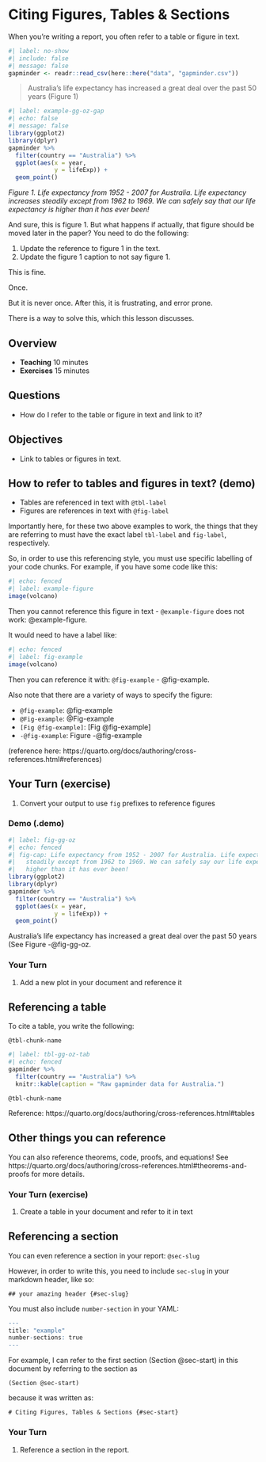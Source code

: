 # Citing Figures, Tables & Sections {#sec-start}

When you're writing a report, you often refer to a table or figure in text. 

```r
#| label: no-show
#| include: false
#| message: false
gapminder <- readr::read_csv(here::here("data", "gapminder.csv"))
```

> Australia's life expectancy has increased a great deal over the past 50 years (Figure 1)

```r
#| label: example-gg-oz-gap
#| echo: false
#| message: false
library(ggplot2)
library(dplyr)
gapminder %>%
  filter(country == "Australia") %>%
  ggplot(aes(x = year,
             y = lifeExp)) + 
  geom_point()
```

_Figure 1. Life expectancy from 1952 - 2007 for Australia. Life expectancy increases steadily except from 1962 to 1969. We can safely say that our life expectancy is higher than it has ever been!_

And sure, this is figure 1.
But what happens if actually, that figure should be moved later in the paper?
You need to do the following:

1. Update the reference to figure 1 in the text. 
1. Update the figure 1 caption to not say figure 1.

This is fine. 

Once. 

But it is never once. After this, it is frustrating, and error prone.

There is a way to solve this, which this lesson discusses.

## Overview

* **Teaching** 10 minutes
* **Exercises** 15 minutes

## Questions

* How do I refer to the table or figure in text and link to it?

## Objectives

* Link to tables or figures in text.

## How to refer to tables and figures in text? (demo)

- Tables are referenced in text with `@tbl-label`
- Figures are references in text with `@fig-label`

Importantly here, for these two above examples to work, the things that they are referring to must have the exact label `tbl-label` and `fig-label`, respectively.

So, in order to use this referencing style, you must use specific labelling of your code chunks. For example, if you have some code like this:

```r
#| echo: fenced
#| label: example-figure
image(volcano)
```

Then you cannot reference this figure in text - `@example-figure` does not work: @example-figure.

It would need to have a label like:

```r
#| echo: fenced
#| label: fig-example
image(volcano)
```

Then you can reference it with: `@fig-example` - @fig-example.

Also note that there are a variety of ways to specify the figure:

- `@fig-example`: @fig-example
- `@Fig-example`: @Fig-example
- `[Fig @fig-example]`: [Fig @fig-example]
- `-@fig-example`: Figure -@fig-example

(reference here: https://quarto.org/docs/authoring/cross-references.html#references)


## Your Turn (exercise)

1. Convert your output to use `fig` prefixes to reference figures

### Demo (.demo)

```r
#| label: fig-gg-oz
#| echo: fenced
#| fig-cap: Life expectancy from 1952 - 2007 for Australia. Life expectancy increases
#|   steadily except from 1962 to 1969. We can safely say our life expectancy is
#|   higher than it has ever been!
library(ggplot2)
library(dplyr)
gapminder %>%
  filter(country == "Australia") %>%
  ggplot(aes(x = year,
             y = lifeExp)) + 
  geom_point()
```

Australia's life expectancy has increased a great deal over the past 50 years (See Figure -@fig-gg-oz.

### Your Turn {.exercise}

1. Add a new plot in your document and reference it

## Referencing a table

To cite a table, you write the following:

`@tbl-chunk-name`

```r
#| label: tbl-gg-oz-tab
#| echo: fenced
gapminder %>%
  filter(country == "Australia") %>%
  knitr::kable(caption = "Raw gapminder data for Australia.")
```

`@tbl-chunk-name`

Reference: https://quarto.org/docs/authoring/cross-references.html#tables

## Other things you can reference

You can also reference theorems, code, proofs, and equations! See https://quarto.org/docs/authoring/cross-references.html#theorems-and-proofs for more details.

### Your Turn (exercise)

1. Create a table in your document and refer to it in text

## Referencing a section

You can even reference a section in your report: `@sec-slug`

However, in order to write this, you need to include `sec-slug` in your markdown header, like so:

```
## your amazing header {#sec-slug}
```

You must also include `number-section` in your YAML:

```r
---
title: "example"
number-sections: true
---
```

For example, I can refer to the first section (Section @sec-start) in this document by referring to the section as 

`(Section @sec-start)`

because it was written as:

```
# Citing Figures, Tables & Sections {#sec-start}
```

### Your Turn {.exercise}

1. Reference a section in the report.
